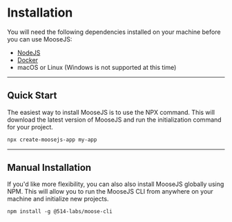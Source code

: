 # Installation
You will need the following dependencies installed on your machine before you can use MooseJS:
- [NodeJS](https://nodejs.org/en/)
- [Docker](https://www.docker.com/)
- macOS or Linux (Windows is not supported at this time)

---
## Quick Start

The easiest way to install MooseJS is to use the NPX command. This will download the latest version of MooseJS and run the initialization command for your project.
```txt filename="Terminal" copy
npx create-moosejs-app my-app
```

---
## Manual Installation

If you'd like more flexibility, you can also also install MooseJS globally using NPM. This will allow you to run the MooseJS CLI from anywhere on your machine and initialize new projects.

```txt filename="Terminal" copy
npm install -g @514-labs/moose-cli
```

